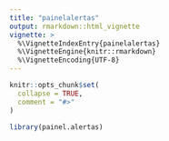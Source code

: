 ```yaml
---
title: "painelalertas"
output: rmarkdown::html_vignette
vignette: >
  %\VignetteIndexEntry{painelalertas}
  %\VignetteEngine{knitr::rmarkdown}
  %\VignetteEncoding{UTF-8}
---
```


```r
knitr::opts_chunk$set(
  collapse = TRUE,
  comment = "#>"
)
```

```r
library(painel.alertas)
```
